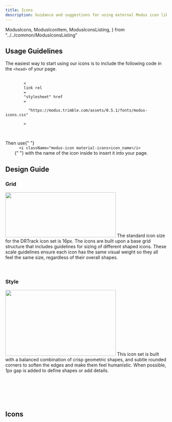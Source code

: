 ```yaml
---
title: Icons
description: Guidance and suggestions for using external Modus icon library.
---
```


  ModusIcons,
  ModusIconItem,
  ModusIconsListing,
} from "../../common/ModusIconsListing"

<article id="main" className="pr-3">
  <h2 id="usage-guidelines" className="h1 font-weight-bold mt-5">
    Usage Guidelines
    <a
      className="header-link text-light text-decoration-none font-weight-normal"
      href="#usage-guidelines"
      aria-label="anchor"
    ></a>
  </h2>
  <p>
    The easiest way to start using our icons is to include the following code in
    the <code>&lt;head&gt;</code> of your page.
  </p>
  <div className="highlight">
    <pre tabIndex={0} className="chroma">
      <code className="language-html" data-lang="html">
        <span className="p">&lt;</span>
        <span className="nt">link</span> <span className="na">rel</span>
        <span className="o">=</span>
        <span className="s">"stylesheet"</span> <span className="na">href</span>
        <span className="o">=</span>
        <span className="s">
          "https://modus.trimble.com/assets/0.5.1/fonts/modus-icons.css"
        </span>
        <span className="p">&gt;</span>
      </code>
    </pre>
  </div>
  <p>
    Then use{" "}
    <code>
      &lt;i className="modus-icon material-icons&gt;icon_name&lt;/i&gt;
    </code>{" "}
    with the name of the icon inside to insert it into your page.
  </p>
  <h2 id="design-guide" className="h1 font-weight-bold mt-5">
    Design Guide
    <a
      className="header-link text-light text-decoration-none font-weight-normal"
      href="#design-guide"
      aria-label="anchor"
    ></a>
  </h2>
  <h3 id="grid" className="h2 font-weight-bold mt-3">
    Grid
    <a
      className="header-link text-light text-decoration-none font-weight-normal"
      href="#grid"
      aria-label="anchor"
    ></a>
  </h3>
  <img
    src={iconGuideGridImage}
    width="345"
    height="140"
    loading="lazy"
    alt=""
    className="img-fluid float-right"
  />
  The standard icon size for the DRTrack icon set is 16px. The icons are built upon
  a base grid structure that includes guidelines for sizing of different shaped icons.
  These scale guidelines ensure each icon has the same visual weight so they all
  feel the same size, regardless of their overall shapes.
  <br />
  <br />
  <br />
  <h3 id="style" className="h2 font-weight-bold mt-3">
    Style
    <a
      className="header-link text-light text-decoration-none font-weight-normal"
      href="#style"
      aria-label="anchor"
    ></a>
  </h3>
  <img
    src={iconGuideStyleImage}
    width="345"
    height="205"
    loading="lazy"
    alt=""
    className="img-fluid float-right"
  />
  This icon set is built with a balanced combination of crisp geometric shapes, and
  subtle rounded corners to soften the edges and make them feel humanistic. When
  possible, 1px gap is added to define shapes or add details.
  <br />
  <br />
  <br />
  <br />
  <br />
  <br />
  <h2 id="icons" className="h1 font-weight-bold mt-5">
    Icons
    <a
      className="header-link text-light text-decoration-none font-weight-normal"
      href="#icons"
      aria-label="anchor"
    ></a>
  </h2>
  <ModusIconsListing />
</article>
